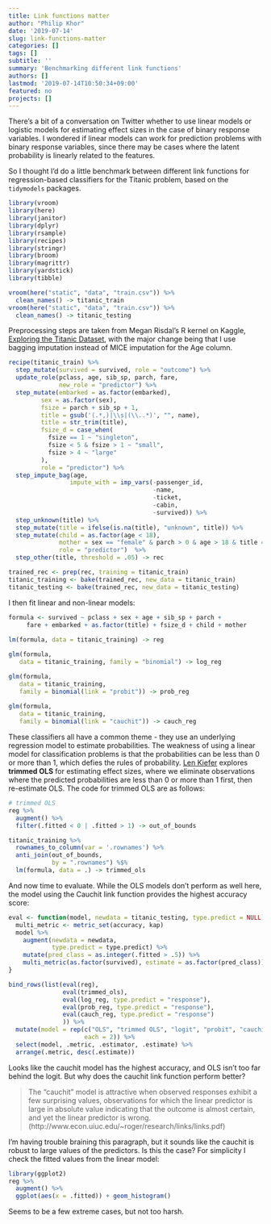 ```yaml
---
title: Link functions matter
author: "Philip Khor"
date: '2019-07-14'
slug: link-functions-matter
categories: []
tags: []
subtitle: ''
summary: 'Benchmarking different link functions'
authors: []
lastmod: '2019-07-14T10:50:34+09:00'
featured: no
projects: []
---
```


There's a bit of a conversation on Twitter whether to use linear models or logistic models for estimating effect sizes in the case of binary response variables. I wondered if linear models can work for prediction problems with binary response variables, since there may be cases where the latent probability is linearly related to the features.

So I thought I'd do a little benchmark between different link functions for regression-based classifiers for the Titanic problem, based on the `tidymodels` packages.

```r
library(vroom)
library(here)
library(janitor)
library(dplyr)
library(rsample)
library(recipes)  
library(stringr)
library(broom) 
library(magrittr)
library(yardstick)
library(tibble)

vroom(here("static", "data", "train.csv")) %>% 
  clean_names() -> titanic_train
vroom(here("static", "data", "train.csv")) %>% 
  clean_names() -> titanic_testing

```

Preprocessing steps are taken from Megan Risdal's R kernel on Kaggle, [Exploring the Titanic Dataset](https://www.kaggle.com/mrisdal/exploring-survival-on-the-titanic), with the major change being that I use bagging imputation instead of MICE imputation for the Age column.

```r
recipe(titanic_train) %>% 
  step_mutate(survived = survived, role = "outcome") %>% 
  update_role(pclass, age, sib_sp, parch, fare, 
              new_role = "predictor") %>% 
  step_mutate(embarked = as.factor(embarked), 
         sex = as.factor(sex), 
         fsize = parch + sib_sp + 1, 
         title = gsub('(.*,)|\\s|(\\..*)', "", name),
         title = str_trim(title), 
         fsize_d = case_when(
           fsize == 1 ~ "singleton", 
           fsize < 5 & fsize > 1 ~ "small",
           fsize > 4 ~ "large"
         ), 
         role = "predictor") %>% 
  step_impute_bag(age, 
                 impute_with = imp_vars(-passenger_id, 
                                        -name, 
                                        -ticket,
                                        -cabin,
                                        -survived)) %>% 
  step_unknown(title) %>% 
  step_mutate(title = ifelse(is.na(title), "unknown", title)) %>% 
  step_mutate(child = as.factor(age < 18),
              mother = sex == "female" & parch > 0 & age > 18 & title == "Miss", 
              role = "predictor")  %>% 
  step_other(title, threshold = .05) -> rec

trained_rec <- prep(rec, training = titanic_train)
titanic_training <- bake(trained_rec, new_data = titanic_train)
titanic_testing <- bake(trained_rec, new_data = titanic_testing)
```

I then fit linear and non-linear models:

```r
formula <- survived ~ pclass + sex + age + sib_sp + parch +
     fare + embarked + as.factor(title) + fsize_d + child + mother
     
lm(formula, data = titanic_training) -> reg

glm(formula, 
   data = titanic_training, family = "binomial") -> log_reg

glm(formula, 
   data = titanic_training, 
   family = binomial(link = "probit")) -> prob_reg
   
glm(formula, 
   data = titanic_training, 
   family = binomial(link = "cauchit")) -> cauch_reg
```

These classifiers all have a common theme - they use an underlying regression model to estimate probabilities. The weakness of using a linear model for classification problems is that the probabilities can be less than 0 or more than 1, which defies the rules of probability. [Len Kiefer](http://lenkiefer.com/2018/07/21/maybe-the-linear-probability-model-isn-t-all-bad/) explores **trimmed OLS** for estimating effect sizes, where we eliminate observations where the predicted probabilities are less than 0 or more than 1 first, then re-estimate OLS. The code for trimmed OLS are as follows:

```r
# trimmed OLS
reg %>% 
  augment() %>% 
  filter(.fitted < 0 | .fitted > 1) -> out_of_bounds

titanic_training %>% 
  rownames_to_column(var = '.rownames') %>% 
  anti_join(out_of_bounds, 
            by = ".rownames") %$%
  lm(formula, data = .) -> trimmed_ols
```

And now time to evaluate. While the OLS models don't perform as well here, the model using the Cauchit link function provides the highest accuracy score:

```r
eval <- function(model, newdata = titanic_testing, type.predict = NULL) {
  multi_metric <- metric_set(accuracy, kap)
  model %>% 
    augment(newdata = newdata, 
            type.predict = type.predict) %>% 
    mutate(pred_class = as.integer(.fitted > .5)) %>% 
    multi_metric(as.factor(survived), estimate = as.factor(pred_class))
}

bind_rows(list(eval(reg),
               eval(trimmed_ols),
               eval(log_reg, type.predict = "response"),
               eval(prob_reg, type.predict = "response"),
               eval(cauch_reg, type.predict = "response")
               )) %>% 
  mutate(model = rep(c("OLS", "trimmed OLS", "logit", "probit", "cauchit"), 
                     each = 2)) %>% 
  select(model, .metric, .estimator, .estimate) %>% 
  arrange(.metric, desc(.estimate))
```

Looks like the cauchit model has the highest accuracy, and OLS isn't too far behind the logit. But why does the cauchit link function perform better?

> The "cauchit" model is attractive when observed responses exhibit a few surprising values, observations for which the linear predictor is large in absolute value indicating that the outcome is almost certain, and yet the linear predictor is wrong. (http://www.econ.uiuc.edu/\~roger/research/links/links.pdf)

I'm having trouble braining this paragraph, but it sounds like the cauchit is robust to large values of the predictors. Is this the case? For simplicity I check the fitted values from the linear model:

```r
library(ggplot2)
reg %>% 
  augment() %>% 
  ggplot(aes(x = .fitted)) + geom_histogram()
```

Seems to be a few extreme cases, but not too harsh.
